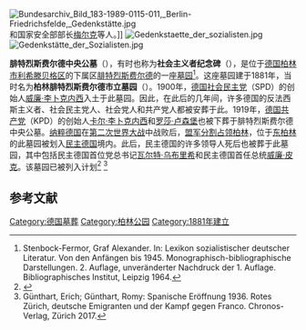 [[File:Bundesarchiv_Bild_183-1989-0115-011,_Berlin-Friedrichsfelde,_Gedenkstätte.jpg|thumb]]和国家安全部部长[[埃里希·梅尔克|梅尔克]]等人。]]
[[File:Gedenkstaette_der_sozialisten.jpg|thumb]]
[[File:Gedenkstätte_der_Sozialisten.jpg|thumb]]

'''腓特烈斯费尔德中央公墓'''（{{lang-de|Zentralfriedhof Friedrichsfelde}}），有时也称为'''社会主义者纪念碑'''（{{lang-de|Gedenkstätte der Sozialisten}}），是位于[[德国|德国]][[柏林|柏林市]][[利希滕贝格|利希滕贝格区]]的下属区[[腓特烈斯费尔德|腓特烈斯费尔德]]的一座[[坟场|墓园]]<ref>Stenbock-Fermor, Graf Alexander. In: Lexikon sozialistischer deutscher Literatur. Von den Anfängen bis 1945. Monographisch-bibliographische Darstellungen. 2. Auflage, unveränderter Nachdruck der 1. Auflage. Bibliographisches Institut, Leipzig 1964.</ref>。这座墓园建于1881年，当时名为'''柏林腓特烈斯费尔德市立墓园'''（{{lang-de|Berliner Gemeindefriedhof Friedrichsfelde}}）。1900年，[[德国社会民主党|德国社会民主党]]（SPD）的创始人[[威廉·李卜克内西|威廉·李卜克内西]]入土于此墓园。因此，在此后的几年间，许多德国的反法西斯主义者、社会民主党人、社会党人和共产党人都被安葬于此。1919年，[[德国共产党|德国共产党]]（KPD）的创始人[[卡尔·李卜克内西|卡尔·李卜克内西]]和[[罗莎·卢森堡|罗莎·卢森堡]]也被下葬于腓特烈斯费尔德中央公墓。[[纳粹德国|纳粹德国]]在[[第二次世界大战|第二次世界大战]]中战败后，[[盟军占领下的德国|盟军分割占领柏林]]，位于[[东柏林|东柏林]]的此墓园被划入[[东德|民主德国]]境内。此后，民主德国的许多领导人死后也被葬于此墓园，其中包括民主德国首位党总书记[[瓦尔特·乌布利希|瓦尔特·乌布里希]]和民主德国首任总统[[威廉·皮克|威廉·皮克]]。该墓园已被列入{{link-de|文化遗产管理|Denkmalschutz}}计划<ref>{{cite web|url=http://www.stadtentwicklung.berlin.de/cgi-bin/hidaweb/getdoc.pl?LIST_TPL=lda_list.tpl;DOK_TPL=lda_doc.tpl;&KEY=obj%2009040282 |language=de |title=Städtischer Zentralfriedhof mit Hauptwegesystem und Gedenkstätte der Sozialisten |publisher=Landesdenkmalamt Berlin  |accessdate=2018-10-03 }}</ref>
<ref>Günthart, Erich; Günthart, Romy: Spanische Eröffnung 1936. Rotes Zürich, deutsche Emigranten und der Kampf gegen Franco. Chronos-Verlag, Zürich 2017.</ref>

== 参考文献 ==
<references />

{{Coord|52|30|56|N|13|30|38|E|region:DE-BE_type:landmark|display=title}}

[[Category:德国墓葬|Category:德国墓葬]]
[[Category:柏林公园|Category:柏林公园]]
[[Category:1881年建立|Category:1881年建立]]